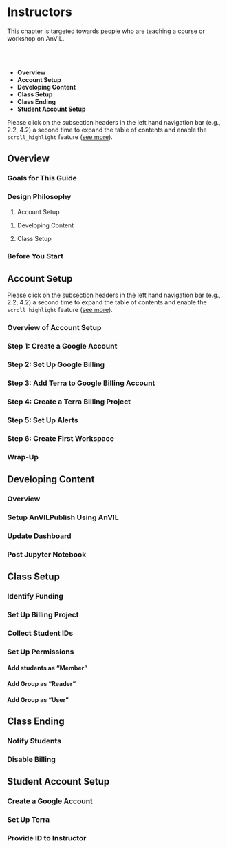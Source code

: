 # Instructors

This chapter is targeted towards people who are teaching a course or workshop on AnVIL.

<br> <!-- Capital letter makes part of below content indented which doesn't look good.. can remove the <br> if more text is added above -->
<br>

- **Overview**
- **Account Setup**
- **Developing Content**
- **Class Setup**
- **Class Ending**
- **Student Account Setup**

::: {.fyi}
Please click on the subsection headers in the left hand 
navigation bar (e.g., 2.2, 4.2) a second time to expand the 
table of contents and enable the `scroll_highlight` feature 
([see more](https://jhudatascience.org/AnVIL_Book_Getting_Started/introduction.html#activate-scroll_highlight-feature)).
:::

<!------------------------------------------>

## Overview

### Goals for This Guide

<!-- Google slide -->

### Design Philosophy

1. Account Setup 

<!-- done once e.g. Google free $300 credits -->

1. Developing Content

1. Class Setup

<!-- done for each class e.g. STRIDES? -->

### Before You Start

<!-- Checklist -->

<!------------------------------------------>

## Account Setup

::: {.fyi}
Please click on the subsection headers in the left hand 
navigation bar (e.g., 2.2, 4.2) a second time to expand the 
table of contents and enable the `scroll_highlight` feature 
([see more](https://jhudatascience.org/AnVIL_Book_Getting_Started/introduction.html#activate-scroll_highlight-feature)).
:::

### Overview of Account Setup

### Step 1: Create a Google Account

### Step 2: Set Up Google Billing

### Step 3: Add Terra to Google Billing Account

### Step 4: Create a Terra Billing Project

### Step 5: Set Up Alerts

### Step 6: Create First Workspace

### Wrap-Up

<!------------------------------------------>

## Developing Content

### Overview

### Setup AnVILPublish Using AnVIL

### Update Dashboard

### Post Jupyter Notebook

<!------------------------------------------>

## Class Setup

### Identify Funding

### Set Up Billing Project

### Collect Student IDs

### Set Up Permissions

#### Add students as “Member” 

<!-- to Terra Group (so don’t have to type every ID) -->

#### Add Group as “Reader” 

<!-- to Instructor Workspace (to allow clone of this workspace) -->

#### Add Group as “User” 

<!-- Roles on Billing Project (allow to clone any workspace) -->

<!------------------------------------------>

## Class Ending

### Notify Students

### Disable Billing

<!------------------------------------------>

## Student Account Setup

### Create a Google Account

### Set Up Terra

### Provide ID to Instructor
